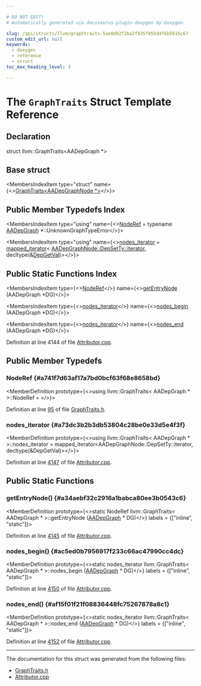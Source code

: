 ```yaml
---

# DO NOT EDIT!
# Automatically generated via docusaurus-plugin-doxygen by Doxygen.

slug: /api/structs/llvm/graphtraits-5ae0d92f2ba2f935f855d4f6b5815c67
custom_edit_url: null
keywords:
  - doxygen
  - reference
  - struct
toc_max_heading_level: 3

---
```





# The `GraphTraits` Struct Template Reference

<DoxygenPage pluginConfig={pluginConfig}>



## Declaration

<CodeBlock>struct llvm::GraphTraits&lt;AADepGraph &#42;&gt;</CodeBlock>

## Base struct

<MembersIndex>

<MembersIndexItem
  type="struct"
  name={<><a href="/docs/api/structs/llvm/graphtraits-a8d72c603246819e5ff8fe2b8d743d3d">GraphTraits&lt;AADepGraphNode &#42;&gt;</a></>}>
</MembersIndexItem>

</MembersIndex>

## Public Member Typedefs Index

<MembersIndex>

<MembersIndexItem
  type="using"
  name={<><a href="/docs/api/structs/llvm/graphtraits/#a741f7d63af17a7bd0bcf63f68e8658bd">NodeRef</a> = typename <a href="/docs/api/structs/llvm/aadepgraph">AADepGraph</a> &#42;::UnknownGraphTypeError</>}>
</MembersIndexItem>

<MembersIndexItem
  type="using"
  name={<><a href="#a73dc3b2b3db53804c28be0e33d5e4f3f">nodes&#95;iterator</a> = <a href="/docs/api/classes/llvm/mapped-iterator">mapped&#95;iterator</a>&lt; <a href="/docs/api/classes/llvm/setvector/#a813fd00ac7e5e3261ffe67f9322a5480">AADepGraphNode::DepSetTy::iterator</a>, decltype(&amp;<a href="/docs/api/structs/llvm/graphtraits-a8d72c603246819e5ff8fe2b8d743d3d/#a1071d3a756118de6bd3a1c869764fbae">DepGetVal</a>)&gt;</>}>
</MembersIndexItem>

</MembersIndex>

## Public Static Functions Index

<MembersIndex>

<MembersIndexItem
  type={<><a href="/docs/api/structs/llvm/graphtraits/#a741f7d63af17a7bd0bcf63f68e8658bd">NodeRef</a></>}
  name={<><a href="#a34aebf32c2916a1babca80ee3b0543c6">getEntryNode</a> (AADepGraph &#42;DG)</>}>
</MembersIndexItem>

<MembersIndexItem
  type={<><a href="#a73dc3b2b3db53804c28be0e33d5e4f3f">nodes&#95;iterator</a></>}
  name={<><a href="#ac5ed0b7956917f233c66ac47990cc4dc">nodes&#95;begin</a> (AADepGraph &#42;DG)</>}>
</MembersIndexItem>

<MembersIndexItem
  type={<><a href="#a73dc3b2b3db53804c28be0e33d5e4f3f">nodes&#95;iterator</a></>}
  name={<><a href="#af15f01f21f08836448fc75267878a8c1">nodes&#95;end</a> (AADepGraph &#42;DG)</>}>
</MembersIndexItem>

</MembersIndex>


Definition at line 4144 of file <a href="/docs/api/files/lib/lib/transforms/lib/transforms/ipo/attributor-cpp">Attributor.cpp</a>.

<SectionDefinition>

## Public Member Typedefs

### NodeRef {#a741f7d63af17a7bd0bcf63f68e8658bd}

<MemberDefinition
  prototype={<>using llvm::GraphTraits&lt; AADepGraph &#42; &gt;::NodeRef = </>}>

Definition at line <a href="/docs/api/files/include/include/llvm/include/llvm/adt/graphtraits-h/#l00095">95</a> of file <a href="/docs/api/files/include/include/llvm/include/llvm/adt/graphtraits-h">GraphTraits.h</a>.
</MemberDefinition>

### nodes&#95;iterator {#a73dc3b2b3db53804c28be0e33d5e4f3f}

<MemberDefinition
  prototype={<>using llvm::GraphTraits&lt; AADepGraph &#42; &gt;::nodes&#95;iterator = 
      mapped&#95;iterator&lt;AADepGraphNode::DepSetTy::iterator, decltype(&amp;DepGetVal)&gt;</>}>

Definition at line <a href="/docs/api/files/lib/lib/transforms/lib/transforms/ipo/attributor-cpp/#l04147">4147</a> of file <a href="/docs/api/files/lib/lib/transforms/lib/transforms/ipo/attributor-cpp">Attributor.cpp</a>.
</MemberDefinition>

</SectionDefinition>

<SectionDefinition>

## Public Static Functions

### getEntryNode() {#a34aebf32c2916a1babca80ee3b0543c6}

<MemberDefinition
  prototype={<>static NodeRef llvm::GraphTraits&lt; AADepGraph &#42; &gt;::getEntryNode (<a href="/docs/api/structs/llvm/aadepgraph">AADepGraph</a> &#42; DG)</>}
  labels = {["inline", "static"]}>

Definition at line <a href="/docs/api/files/lib/lib/transforms/lib/transforms/ipo/attributor-cpp/#l04145">4145</a> of file <a href="/docs/api/files/lib/lib/transforms/lib/transforms/ipo/attributor-cpp">Attributor.cpp</a>.
</MemberDefinition>

### nodes&#95;begin() {#ac5ed0b7956917f233c66ac47990cc4dc}

<MemberDefinition
  prototype={<>static nodes&#95;iterator llvm::GraphTraits&lt; AADepGraph &#42; &gt;::nodes&#95;begin (<a href="/docs/api/structs/llvm/aadepgraph">AADepGraph</a> &#42; DG)</>}
  labels = {["inline", "static"]}>

Definition at line <a href="/docs/api/files/lib/lib/transforms/lib/transforms/ipo/attributor-cpp/#l04150">4150</a> of file <a href="/docs/api/files/lib/lib/transforms/lib/transforms/ipo/attributor-cpp">Attributor.cpp</a>.
</MemberDefinition>

### nodes&#95;end() {#af15f01f21f08836448fc75267878a8c1}

<MemberDefinition
  prototype={<>static nodes&#95;iterator llvm::GraphTraits&lt; AADepGraph &#42; &gt;::nodes&#95;end (<a href="/docs/api/structs/llvm/aadepgraph">AADepGraph</a> &#42; DG)</>}
  labels = {["inline", "static"]}>

Definition at line <a href="/docs/api/files/lib/lib/transforms/lib/transforms/ipo/attributor-cpp/#l04152">4152</a> of file <a href="/docs/api/files/lib/lib/transforms/lib/transforms/ipo/attributor-cpp">Attributor.cpp</a>.
</MemberDefinition>

</SectionDefinition>

<hr/>

The documentation for this struct was generated from the following files:

<ul>
<li><a href="/docs/api/files/include/include/llvm/include/llvm/adt/graphtraits-h">GraphTraits.h</a></li>
<li><a href="/docs/api/files/lib/lib/transforms/lib/transforms/ipo/attributor-cpp">Attributor.cpp</a></li>
</ul>

</DoxygenPage>

